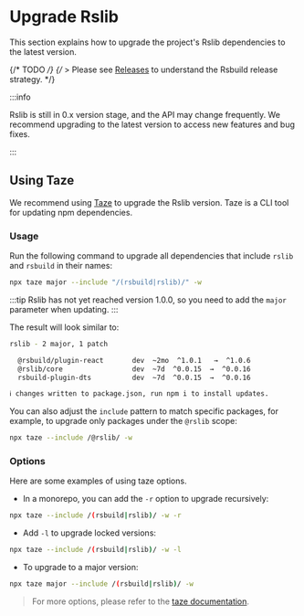 # Upgrade Rslib

This section explains how to upgrade the project's Rslib dependencies to the latest version.

{/* TODO */}
{/* > Please see [Releases](/community/releases/index) to understand the Rsbuild release strategy. */}

:::info

Rslib is still in 0.x version stage, and the API may change frequently. We recommend upgrading to the latest version to access new features and bug fixes.

:::

## Using Taze

We recommend using [Taze](https://github.com/antfu-collective/taze) to upgrade the Rslib version. Taze is a CLI tool for updating npm dependencies.

### Usage

Run the following command to upgrade all dependencies that include `rslib` and `rsbuild` in their names:

```bash
npx taze major --include "/(rsbuild|rslib)/" -w
```

:::tip
Rslib has not yet reached version 1.0.0, so you need to add the `major` parameter when updating.
:::

The result will look similar to:

```bash
rslib - 2 major, 1 patch

  @rsbuild/plugin-react       dev  ~2mo  ^1.0.1   →  ^1.0.6
  @rslib/core                 dev  ~7d  ^0.0.15  →  ^0.0.16
  rsbuild-plugin-dts          dev  ~7d  ^0.0.15  →  ^0.0.16

ℹ changes written to package.json, run npm i to install updates.
```

You can also adjust the `include` pattern to match specific packages, for example, to upgrade only packages under the `@rslib` scope:

```bash
npx taze --include /@rslib/ -w
```

### Options

Here are some examples of using taze options.

- In a monorepo, you can add the `-r` option to upgrade recursively:

```bash
npx taze --include /(rsbuild|rslib)/ -w -r
```

- Add `-l` to upgrade locked versions:

```bash
npx taze --include /(rsbuild|rslib)/ -w -l
```

- To upgrade to a major version:

```bash
npx taze major --include /(rsbuild|rslib)/ -w
```

> For more options, please refer to the [taze documentation](https://github.com/antfu-collective/taze).
